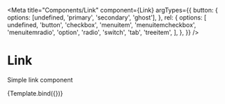 

<Meta
  title="Components/Link"
  component={Link}
  argTypes={{
    button: {
      options: [undefined, 'primary', 'secondary', 'ghost'],
    },
    rel: {
      options: [
        undefined,
        'button',
        'checkbox',
        'menuitem',
        'menuitemcheckbox',
        'menuitemradio',
        'option',
        'radio',
        'switch',
        'tab',
        'treeitem',
      ],
    },
  }}
/>

# Link

Simple link component

<Canvas>
  <Story
    name="Link"
    args={{ children: 'Go to seb.se', href: 'https://seb.se' }}
  >
    {Template.bind({})}
  </Story>
</Canvas>
